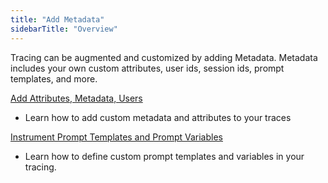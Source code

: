 ```yaml
---
title: "Add Metadata"
sidebarTitle: "Overview"
---
```


Tracing can be augmented and customized by adding Metadata. Metadata includes your own custom attributes, user ids, session ids, prompt templates, and more.

[Add Attributes, Metadata, Users](/phoenix/tracing/how-to-tracing/add-metadata/customize-spans)

* Learn how to add custom metadata and attributes to your traces

[Instrument Prompt Templates and Prompt Variables](/phoenix/tracing/how-to-tracing/add-metadata/instrumenting-prompt-templates-and-prompt-variables)

* Learn how to define custom prompt templates and variables in your tracing.


